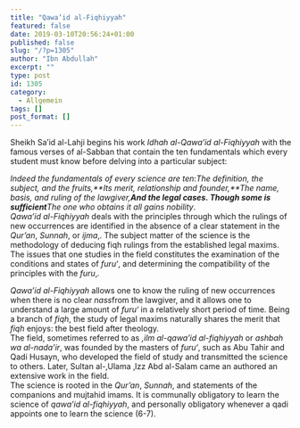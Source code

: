 ```yaml
---
title: "Qawa’id al-Fiqhiyyah"
featured: false
date: 2019-03-10T20:56:24+01:00
published: false
slug: "/?p=1305"
author: "Ibn Abdullah"
excerpt: ""
type: post
id: 1305
category:
  - Allgemein
tags: []
post_format: []
---
```


Sheikh Sa’id al-Lahji begins his work _Idhah al-Qawa’id al-Fiqhiyyah_ with the famous verses of al-Sabban that contain the ten fundamentals which every student must know before delving into a particular subject:

_Indeed the fundamentals of every science are ten_:_The definition, the subject, and the fruits,**Its merit, relationship and founder,**The name, basis, and ruling of the lawgiver,**And the legal cases. Though some is sufficient**The one who obtains it all gains nobility_.  
 _Qawa’id al-Fiqhiyyah_ deals with the principles through which the rulings of new occurrences are identified in the absence of a clear statement in the _Qur’an_, _Sunnah_, or _ijma_‚. The subject matter of the science is the methodology of deducing fiqh rulings from the established legal maxims. The issues that one studies in the field constitutes the examination of the conditions and states of _furu‘_, and determining the compatibility of the principles with the _furu_‚.

_Qawa’id al-Fiqhiyyah_ allows one to know the ruling of new occurrences when there is no clear *nass*from the lawgiver, and it allows one to understand a large amount of _furu‘_ in a relatively short period of time. Being a branch of _fiqh_, the study of legal maxims naturally shares the merit that _fiqh_ enjoys: the best field after theology.  
 The field, sometimes referred to as _‚ilm al-qawa’id al-fiqhiyyah_ or _ashbah wa al-nada’ir_, was founded by the masters of _furu‘_, such as Abu Tahir and Qadi Husayn, who developed the field of study and transmitted the science to others. Later, Sultan al-‚Ulama ‚Izz Abd al-Salam came an authored an extensive work in the field.  
 The science is rooted in the _Qur’an_, _Sunnah_, and statements of the companions and mujtahid imams. It is communally obligatory to learn the science of _qawa’id al-fiqhiyyah_, and personally obligatory whenever a qadi appoints one to learn the science (6-7).
